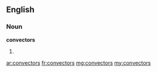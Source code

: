 ==English==

===Noun===
'''convectors'''

# {{plural of|convector}}

[[ar:convectors]]
[[fr:convectors]]
[[mg:convectors]]
[[my:convectors]]